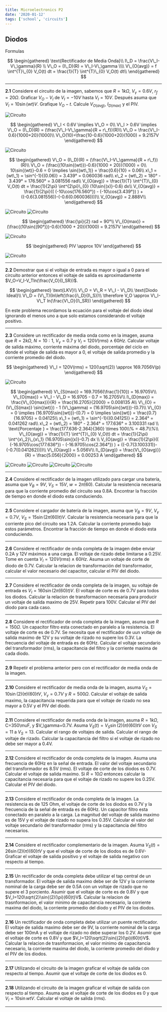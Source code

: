 ```yaml
---
title: Microelectronics P2
date: '2020-01-12'
tags: ['school', 'circuits']
---
```


## Diodos

Formulas

$$
\begin{gathered}
	\text{Rectificador de Media Onda}\\
	I\_D = \frac{V\_I-V\_\gamma}{R} \\
	V\_O = (I\_D)(R) = V\_I-V\_\gamma \\\\
	V\_{O(avg)} = f \int^{T}\_{0} V_O(t) dt = \frac{1}{T} \int^{T}\_{0} V_O(t) dt\\
\end{gathered}
$$

-----

**2.1** Considere el circuito de la imagen, sabemos que $R=1k\Omega$, $V_\gamma = 0.6V$, $r_f = 20\Omega$. Graficar $V_O - V_I$ de $V_I=-10V$ hasta $V_I=10V$. Después asuma que $V_I=10\sin{(wt)}V$. Grafique $V_O - t$. Calcule $V_{O(avg)}$, $I_{D(max)}$ y el PIV.   

![Circuito](/static/images/electronicaproblemas/2.1.png)

$$
\begin{gathered}
	V\_I < 0.6V \implies V\_O = 0\\
	V\_I > 0.6V \implies V\_O = (I\_D)(R) = (\frac{V\_I-V\_\gamma}{R + r\_f})(R)\\
	V\_O = \frac{V\_I-0.6}{1000+20}(1000)\\
	V\_O(10)=\frac{10-0.6}{1000+20}(1000) = 9.2157V
\end{gathered}
$$

![Circuito](/static/images/electronicaproblemas/2.11.png)

$$
\begin{gathered}
	V\_O = (I\_D)(R) = (\frac{V\_I-V\_\gamma}{R + r\_f})(R)\\
	V\_O = (\frac{(10\sin{(wt)})-0.6}{1000 + 20})(1000) = 0\\
	10\sin{(wt)}-0.6 = 0 \implies \sin{(wt\_1)} = \frac{0.6}{10} = 0.06\\
	x\_1 = (wt\_1) = \sin^{-1}{(0.06)} = 3.439° =  0.060036 rad\\
	x\_2 = (wt\_2) = 180° - 3.439° = 176.560° = 3.081556 rad\\
	V_{O(avg)} = \frac{1}{T} \int^{T}\_{0} V_O(t) dt = \frac{1}{2\pi} \int^{2\pi}\_{0} (10\sin{(x)}-0.6) dx\\
	V_{O(avg)} = \frac{1}{2\pi}(( (-10\cos{176.560°}) - (-10\cos{3.439°}) ) + ((-0.6(3.081556))-(-0.6(0.060036))))\\
	V_{O(avg)} = 2.888V\\
\end{gathered}
$$

![Circuito](/static/images/electronicaproblemas/2.12.png)
![Circuito](/static/images/electronicaproblemas/2.122.png)

$$
\begin{gathered}
	\frac{\pi}{2} rad = 90°\\
	V\_{O(max)} = (\frac{(10\sin{(90°)})-0.6}{1000 + 20})(1000) = 9.2157V
\end{gathered}
$$

![Circuito](/static/images/electronicaproblemas/2.13.png)

$$
\begin{gathered}
	PIV \approx 10V
\end{gathered}
$$

![Circuito](/static/images/electronicaproblemas/2.14.png)

-----

**2.2** Demostrar que si el voltaje de entrada es mayor o igual a 0 para el circuito anterior entonces el voltaje de salida es aproximadamente $V_O=V_I-V_Tln(\frac{V_O}{I_SR})$.

$$
\begin{gathered}
	\text{LKV}\\
	V\_O = V\_R = V\_I - V\_D\\ 
	\text{Diodo Ideal}\\
	V\_D = (V\_T)(ln\left(\frac{i\_D}{I\_S})\\
	\therefore V_O \approx V\_I-V\_T ln(\frac{V\_O}{I\_SR})
\end{gathered}
$$

En este problema recordamos la ecuación para el voltaje del diodo ideal ignorando el menos uno a que solo estamos considerando el voltaje positivo.

-----

**2.3** Considere un rectificador de media onda como en la imagen, asuma que $R=2k\Omega$, $N = 10:1$, $V_\gamma=0.7$ y $V_I= 120V(rms) \land 60Hz$. Calcular voltaje de salida máximo, corriente máxima del diodo, porcentaje del ciclo en donde el voltaje de salida es mayor a 0, el voltaje de salida promedio y la corriente promedio del diodo.

$$
\begin{gathered}
	V\_I = 120V(rms) = 120(\sqrt(2)) \approx 169.7056V(p)
\end{gathered}
$$

![Circuito](/static/images/electronicaproblemas/2.3.png)

$$
\begin{gathered}
	V\_{S(max)} = 169.7056(\frac{1}{10}) = 16.9705V\\
	V\_{O(max)} = V\_I - V\_D = 16.9705 - 0.7 = 16.2705V\\
	I\_{D(max)} = \frac{V\_{O(max)}}{R} = \frac{16.2705}{2000} = 0.008135 A\\
	V\_{O} = (V\_{S(max)} \sin{(wt)}) - 1 (V\_\gamma) = (16.9705\sin{(wt)})-(0.7)\\
	V\_{O} = 0 \implies (16.9705\sin{(wt)})-(0.7) = 0 \implies \sin{(wt)} = \frac{0.7}{16.9705} = 0.04125\\
	x\_1 = (wt\_1) = \sin^{-1}{(0.04125)} = 2.364° = 0.041262 rad\\
	x\_2 = (wt\_2) = 180° - 2.364° = 177.636° = 3.100331 rad \\
	\text{Porcentaje } = \frac{177.636-2.364}{360} \times 100\\% = 48.7\\%\\
	V\_{O(avg)} = \frac{1}{T} \int^{T}\_{0} V_O(t) dt = \frac{1}{2\pi} \int^{x\_2}\_{x\_1} (16.9705\sin{(x)}-0.7) dx \\
	V_{O(avg)} = \frac{1}{2\pi}(( (-16.9705\cos{177.636°}) - (-16.9705\cos{2.364°}) ) + ((-0.7(3.100331))-(-0.7(0.041262))))\\
	V\_{O(avg)} = 5.056V\\
	I\_{D(avg)} = \frac{V\_{O(avg)}}{R} = \frac{5.056}{2000} = 0.00253 A
\end{gathered}
$$

![Circuito](/static/images/electronicaproblemas/2.31.png)
![Circuito](/static/images/electronicaproblemas/2.33.png)
![Circuito](/static/images/electronicaproblemas/2.32.png)
![Circuito](/static/images/electronicaproblemas/2.34.png)

-----

**2.4** Considere el rectificador de la imagen utilizado para cargar una batería, asuma que $V_B=9V$, $V_S=15V$, $w=2\pi (60)$. Calcular la resistencia necesaria para que la corriente promedio del circuito sea 0.8A. Encontrar la fracción de tiempo en donde el diodo esta conduciendo.

-----

**2.5** Considere el cargador de batería de la imagen, asuma que $V_B=9V$, $V_\gamma=0.7V$, $V_S=15\sin{(2\pi (60)t)}V$. Calcular la resistencia necesaria para que la corriente pico del circuito sea 1.2A. Calcular la corriente promedio bajo estos parámetros. Encontrar la fracción de tiempo en donde el diodo esta conduciendo.

-----

**2.6** Considere el rectificador de onda completa de la imagen debe enviar 0.2A y 12V máximos a una carga. El voltaje de rizado debe limitarse a 0.25V. Tome en cuenta $V_I=120V(rms) \land 60Hz$. Asuma un voltaje de corte de diodo de 0.7V. Calcular la relacion de transformación del transformador, calcular el valor necesario del capacitor, calcular el PIV del diodo.

-----

**2.7** Considere el rectificador de onda completa de la imagen, su voltaje de entrada es $V_I=160\sin{(2\pi (60)t)}V$. El voltaje de corte es de 0.7V para todos los diodos. Calcular la relacion de transformacion necesaria para producir un voltaje de salida maximo de 25V. Repetir para 100V. Calcular el PIV del diodo para cada caso.

-----

**2.8** Considere el rectificador de onda completa de la imagen, asuma que $R=150 \Omega$. Un capacitor filtro esta conectado en paralelo a la resistencia. El voltaje de corte es de 0.7V. Se necesita que el rectificador de uun voltaje de salida maximo de 12V y su voltaje de rizado no supere los 0.3V. La frecuencia del voltaje de entrada es de 60Hz. Calcular el voltaje secundario del transformador (rms), la capacitancia del filtro y la corriente maxima de cada diodo.

-----

**2.9** Repetir el problema anterior pero con el rectificador de media onda de la imagen.

-----

**2.10** Considere el rectificador de media onda de la imagen, asuma $V_S=10\sin{(2)(\pi)(60)t}V$, $V_\gamma=0.7V$ y $R=500\Omega$. Calcular el voltaje de salida maximo, la capacitancia requerida para que el voltaje de rizado no sea mayor a 0.5V y el PIV del diodo.

-----

**2.11** Considere el rectificador de media onda de la imagen, asuma $R=1k\Omega$, C=350\muF, y $V_\gamma=0.7V. Asuma $V_S(t)=V_S\sin{(2)(\pi)(60)t}V$ con $V_S=11$ a $V_S=13$. Calcular el rango de voltajes de salida. Calcular el rango de voltaje de rizado. Calcular la capacitancia del filtro si el voltaje de rizado no debe ser mayor a 0.4V.

-----

**2.12** Considere el rectificador de onda completa de la imagen. Asuma una frecuencia de 60Hz en la señal de entrada. El valor del voltaje secundario del transformador es 8.5V (rms). El voltaje de corte de los diodos es 0.7V. Calcular el voltaje de salida maximo. Si $R=10\Omega$ entonces calcular la capacitancia necesaria para que el voltaje de rizado no supere los 0.25V. Calcular el PIV del diodo.

-----

**2.13** Considere el rectificador de onda completa de la imagen. La resistencia es de 125 Ohm, el voltaje de corte de los diodos es 0.7V y la frecuencia de la señal de entrada es de 60Hz. Un capacitor filtro esta conectado en paralelo a la carga. La magnitud del voltaje de salida maximo es de 15V y el voltaje de rizado no supera los 0.35V. Calcular el valor del voltaje secundario del transformador (rms) y la capacitancia del filtro necesarios.

-----

**2.14** Considere el rectificador complementario de la imagen. Asuma $V_S(t)=26\sin{(2)(\pi)(60)t}V$ y que el voltaje de corte de los diodos es de 0.6V- Graficar el voltaje de salida positivo y el voltaje de salida negativo con respecto al tiempo.

-----

**2.15** Un rectificador de onda completa debe utilizar el tap central de un transformador. El voltaje de salida maximo debe ser de 12V y la corriente nominal de la carga debe ser de 0.5A con un voltaje de rizado que no supere el 3 porciento. Asumir que el voltaje de corte es de 0.8V y que  $V_I=120\sqrt{2}\sin{(2)(\pi)(60)t}V$. Calcular la relacion de trasnformacion, el valor minimo de capacitancia necesario, la corriente maxima del diodo, la corriente promedio del diodo y el PIV de los diodos.

-----

**2.16** Un rectificador de onda completa debe utilizar un puente rectificador. El voltaje de salida maximo debe ser de 9V, la corriente nominal de la carga debe ser 100mA y el voltaje de rizado no debe superar los 0.2V. Asumir que el voltaje de corte es 0.8V y que $V_I=120\sqrt{2}\sin{(2)(\pi)(60)t}V$. Calcular la relacion de trasnformacion, el valor minimo de capacitancia necesario, la corriente maxima del diodo, la corriente promedio del diodo y el PIV de los diodos.

-----

**2.17** Utilizando el circuito de la imagen graficar el voltaje de salida con respecto al tiempo. Asumir que el voltaje de corte de los diodos es 0.

-----

**2.18** Utilizando el circuito de la imagen graficar el voltaje de salida con respecto al tiempo. Asuma que el voltaje de corte de los diodos es 0 y que $V_I=10\sin{wt}V$. Calcular el voltaje de salida (rms).

-----
